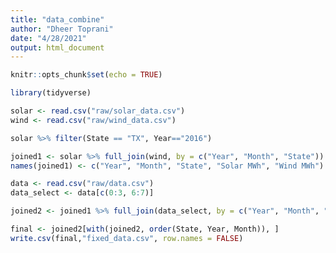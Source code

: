 ```yaml
---
title: "data_combine"
author: "Dheer Toprani"
date: "4/28/2021"
output: html_document
---
```


```r
knitr::opts_chunk$set(echo = TRUE)

library(tidyverse)
```

```r

solar <- read.csv("raw/solar_data.csv")
wind <- read.csv("raw/wind_data.csv")

solar %>% filter(State == "TX", Year=="2016")

joined1 <- solar %>% full_join(wind, by = c("Year", "Month", "State"))
names(joined1) <- c("Year", "Month", "State", "Solar MWh", "Wind MWh")

```


```r

data <- read.csv("raw/data.csv")
data_select <- data[c(0:3, 6:7)]

joined2 <- joined1 %>% full_join(data_select, by = c("Year", "Month", "State"))

```

```r


final <- joined2[with(joined2, order(State, Year, Month)), ]
write.csv(final,"fixed_data.csv", row.names = FALSE)


```

